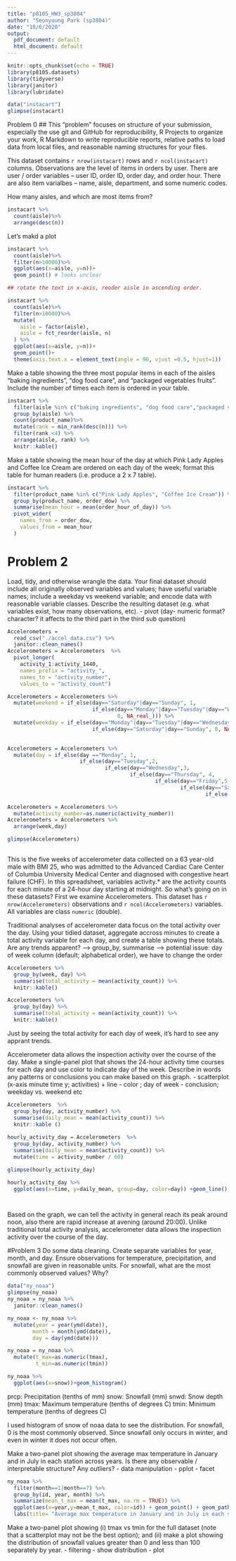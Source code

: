 ```yaml
---
title: "p8105_HW3_sp3804"
author: "Seonyoung Park (sp3804)"
date: "10/6/2020"
output:
  pdf_document: default
  html_document: default
---
```


```r
knitr::opts_chunk$set(echo = TRUE)
library(p8105.datasets)
library(tidyverse)
library(janitor)
library(lubridate)
```

```R

data("instacart")
glimpse(instacart)

````

Problem 0
## This “problem” focuses on structure of your submission, especially the use git and GitHub for reproducibility, R Projects to organize your work, R Markdown to write reproducible reports, relative paths to load data from local files, and reasonable naming structures for your files.

This dataset contains `r nrow(instacart)` rows and `r ncol(instacart)` columns.
Observations are the level of items in orders by user. There are user / order variables -- user ID, order ID, order day, and order hour. There are also item varialbes -- name, aisle, department, and some numeric codes. 

How many aisles, and which are most items from?
```r
instacart %>%
  count(aisle)%>%
  arrange(desc(n))

```

Let's makd a plot

```r
instacart %>%
  count(aisle)%>%
  filter(n>10000)%>%
  ggplot(aes(x=aisle, y=n))+
  geom_point() # looks unclear 

## rotate the text in x-axis, reoder aisle in ascending order. 

instacart %>%
  count(aisle)%>%
  filter(n>10000)%>%
  mutate(
    aisle = factor(aisle),
    aisle = fct_reorder(aisle, n)
  ) %>%
  ggplot(aes(x=aisle, y=n))+
  geom_point()+
  theme(axis.text.x = element_text(angle = 90, vjust =0.5, hjust=1))

```
Make a table showing the three most popular items in each of the aisles “baking ingredients”, “dog food care”, and “packaged vegetables fruits”. Include the number of times each item is ordered in your table.

```r
instacart %>%
  filter(aisle %in% c("baking ingredients", "dog food care","packaged vegetables fruits")) %>%
  group_by(aisle) %>%
  count(product_name)%>%
  mutate(rank = min_rank(desc(n))) %>%
  filter(rank <4) %>%
  arrange(aisle, rank) %>%
  knitr::kable()

```
Make a table showing the mean hour of the day at which Pink Lady Apples and Coffee Ice Cream are ordered on each day of the week; format this table for human readers (i.e. produce a 2 x 7 table).

```r
instacart %>%
  filter(product_name %in% c("Pink Lady Apples", "Coffee Ice Cream")) %>%
  group_by(product_name, order_dow) %>%
  summarise(mean_hour = mean(order_hour_of_day)) %>%
  pivot_wider(
    names_from = order_dow,
    values_from = mean_hour
  )

```

# Problem 2

Load, tidy, and otherwise wrangle the data. Your final dataset should include all originally observed variables and values; have useful variable names; include a weekday vs weekend variable; and encode data with reasonable variable classes. Describe the resulting dataset (e.g. what variables exist, how many observations, etc).
- pivot (day- numeric format? character? it affects to the third part in the third sub question)
```r
Accelerometers = 
  read_csv("./accel_data.csv") %>%
  janitor::clean_names() 
Accelerometers = Accelerometers  %>%
  pivot_longer(
    activity_1:activity_1440,
    names_prefix = "activity_",
    names_to = "activity_number",
    values_to = "activity_count")

Accelerometers = Accelerometers %>% 
  mutate(weekend = if_else(day=="Saturday"|day=="Sunday", 1,
                           if_else(day=="Monday"|day=="Tuesday"|day=="Wednesday"|day=="Thursday"|day=="Friday",
                                   0, NA_real_))) %>%
  mutate(weekday = if_else(day=="Monday"|day=="Tuesday"|day=="Wednesday"|day=="Thursday"|day=="Friday", 1,
                           if_else(day=="Saturday"|day=="Sunday", 0, NA_real_)))
  

Accelerometers = Accelerometers %>% 
  mutate(day = if_else(day =="Monday", 1,
                       if_else(day=="Tuesday",2,
                               if_else(day=="Wednesday",3,
                                       if_else(day=="Thursday", 4,
                                               if_else(day=="Friday",5,
                                                       if_else(day=="Saturday",6,
                                                               if_else(day=="Sunday",7, NA_real_))))))))

Accelerometers = Accelerometers %>% 
  mutate(activity_number=as.numeric(activity_number))
Accelerometers = Accelerometers %>% 
  arrange(week,day) 

glimpse(Accelerometers)
  
```
This is the five weeks of accelerometer data collected on a 63 year-old male with BMI 25, who was admitted to the Advanced Cardiac Care Center of Columbia University Medical Center and diagnosed with congestive heart failure (CHF). In this spreadsheet, variables activity.* are the activity counts for each minute of a 24-hour day starting at midnight.
So what's going on in these datasets? First we examine Accelerometers. This dataset has `r nrow(Accelerometers)` observations and `r ncol(Accelerometers)` variables. All variables are class `numeric` (double). 



Traditional analyses of accelerometer data focus on the total activity over the day. Using your tidied dataset, aggregate accross minutes to create a total activity variable for each day, and create a table showing these totals. Are any trends apparent?
--> group_by, summarise 
--> potential issue: day of week column (default; alphabetical order), we have to change the order
```r
Accelerometers %>%
  group_by(week, day) %>%
  summarise(total_activity = mean(activity_count)) %>%
  knitr::kable()

Accelerometers %>%
  group_by(day) %>%
  summarise(total_activity = mean(activity_count)) %>%
  knitr::kable()

````
Just by seeing the total activity for each day of week, it's hard to see any apprant trends. 


Accelerometer data allows the inspection activity over the course of the day. Make a single-panel plot that shows the 24-hour activity time courses for each day and use color to indicate day of the week. Describe in words any patterns or conclusions you can make based on this graph.
- scatterplot (x-axis minute time y; activities) + line 
- color ; day of week
- conclusion; weekday vs. weekend etc
```r
Accelerometers  %>%
  group_by(day, activity_number) %>%
  summarise(daily_mean = mean(activity_count)) %>%
  knitr::kable ()
  
hourly_activity_day = Accelerometers  %>%
  group_by(day, activity_number) %>%
  summarise(daily_mean = mean(activity_count)) %>%
  mutate(time = activity_number / 60)

glimpse(hourly_activity_day)

hourly_activity_day %>%
  ggplot(aes(x=time, y=daily_mean, group=day, color=day)) +geom_line() +ggtitle("<24-hour activity time courses each day>") +xlab("hour") +ylab("activity count")




```
Based on the graph, we can tell the activity in general reach its peak around noon, also there are rapid increase at avening (around 20:00). Unlike traditional total activity analysis, accelerometer data allows the inspection activity over the course of the day.




#Problem 3
Do some data cleaning. Create separate variables for year, month, and day. Ensure observations for temperature, precipitation, and snowfall are given in reasonable units. For snowfall, what are the most commonly observed values? Why?
```r
data("ny_noaa")
glimpse(ny_noaa)
ny_noaa = ny_noaa %>%
  janitor::clean_names()

ny_noaa <- ny_noaa %>%
  mutate(year = year(ymd(date)),
        month = month(ymd(date)),
        day = day(ymd(date))) 

ny_noaa = ny_noaa %>%
  mutate(t_max=as.numeric(tmax),
         t_min=as.numeric(tmin))

ny_noaa %>%
  ggplot(aes(x=snow))+geom_histogram()

```
prcp: Precipitation (tenths of mm)
snow: Snowfall (mm)
snwd: Snow depth (mm)
tmax: Maximum temperature (tenths of degrees C)
tmin: Minimum temperature (tenths of degrees C)

I used histogram of snow of noaa data to see the distribution. For snowfall, 0 is the most commonly observed. Since snowfall only occurs in winter, and even in winter it does not occur often. 


Make a two-panel plot showing the average max temperature in January and in July in each station across years. Is there any observable / interpretable structure? Any outliers?
- data manipulation
- pplot - facet
```r
ny_noaa %>%
  filter(month==1|month==7) %>%
  group_by(id, year, month) %>%
  summarize(mean_t_max = mean(t_max, na.rm = TRUE)) %>%
  ggplot(aes(x=year,y=mean_t_max, color=id)) + geom_point() + geom_path()+ facet_grid(~month)+
  labs(title= "Average max temperature in January and in July in each station across years", x="year",y="mean max T")

```


Make a two-panel plot showing (i) tmax vs tmin for the full dataset (note that a scatterplot may not be the best option); and (ii) make a plot showing the distribution of snowfall values greater than 0 and less than 100 separately by year.
- filtering
- show distribution
- plot